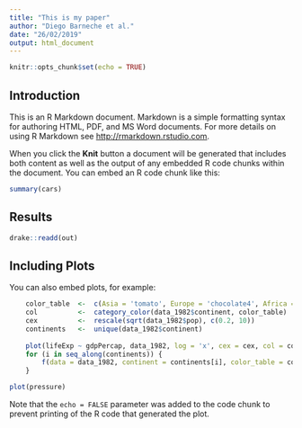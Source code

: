 ```yaml
---
title: "This is my paper"
author: "Diego Barneche et al."
date: "26/02/2019"
output: html_document
---
```


```r
knitr::opts_chunk$set(echo = TRUE)
```

## Introduction

This is an R Markdown document. Markdown is a simple formatting syntax for authoring HTML, PDF, and MS Word documents. For more details on using R Markdown see <http://rmarkdown.rstudio.com>.

When you click the **Knit** button a document will be generated that includes both content as well as the output of any embedded R code chunks within the document. You can embed an R code chunk like this:

```r
summary(cars)
```

## Results

```r
drake::readd(out)
```


## Including Plots

You can also embed plots, for example:

```r
    color_table  <-  c(Asia = 'tomato', Europe = 'chocolate4', Africa = 'dodgerblue2', Americas = 'darkgoldenrod1', Oceania = 'green4')
    col          <-  category_color(data_1982$continent, color_table)
    cex          <-  rescale(sqrt(data_1982$pop), c(0.2, 10))
    continents   <-  unique(data_1982$continent)
    
    plot(lifeExp ~ gdpPercap, data_1982, log = 'x', cex = cex, col = col, pch = 21, las = 1, xlab = 'GDP per capita', ylab = 'Life expectancy (years)', main = '1982')
    for (i in seq_along(continents)) {
        f(data = data_1982, continent = continents[i], color_table = color_table)
    }

plot(pressure)
```

Note that the `echo = FALSE` parameter was added to the code chunk to prevent printing of the R code that generated the plot.
